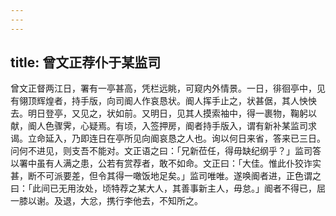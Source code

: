 ```yaml
---
---
---
```

title: 曾文正荐仆于某监司
---



曾文正督两江日，署有一亭甚高，凭栏远眺，可窥内外情景。一日，徘徊亭中，见有翎顶辉煌者，持手版，向司阍人作哀恳状。阍人挥手止之，状甚倨，其人怏怏去。明日登亭，又见之，状如前。又明日，见其人摸索袖中，得一裹物，鞠躬以献，阍人色骤霁，心疑焉。有顷，入签押房，阍者持手版入，谓有新补某监司求谒。立命延入，乃即连日在亭所见向阍哀恳之人也。询以何日来省，答来已三日。问何不进见，则支吾不能对。文正语之曰：「兄新莅任，得毋缺纪纲乎？」监司答以署中虽有人满之患，公若有赏荐者，敢不如命。文正曰：「大佳。惟此仆狡诈实甚，断不可派要差，但令其得一噉饭地足矣。」监司唯唯。遂唤阍者进，正色谓之曰：「此间已无用汝处，顷特荐之某大人，其善事新主人，毋怠。」阍者不得已，屈一膝以谢。及退，大忿，携行李他去，不知所之。